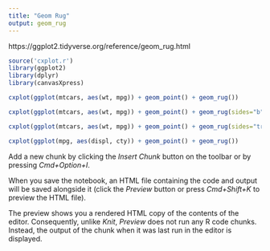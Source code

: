 ```yaml
---
title: "Geom Rug"
output: geom_rug
---
```


 https://ggplot2.tidyverse.org/reference/geom_rug.html

```r
source('cxplot.r')
library(ggplot2)
library(dplyr)
library(canvasXpress)
``` 

```r
cxplot(ggplot(mtcars, aes(wt, mpg)) + geom_point() + geom_rug())
```

```r
cxplot(ggplot(mtcars, aes(wt, mpg)) + geom_point() + geom_rug(sides="b"))
```

```r
cxplot(ggplot(mtcars, aes(wt, mpg)) + geom_point() + geom_rug(sides="trbl"))
```

```r
cxplot(ggplot(mpg, aes(displ, cty)) + geom_point() + geom_rug())
```

Add a new chunk by clicking the *Insert Chunk* button on the toolbar or by pressing *Cmd+Option+I*.

When you save the notebook, an HTML file containing the code and output will be saved alongside it (click the *Preview* button or press *Cmd+Shift+K* to preview the HTML file). 

The preview shows you a rendered HTML copy of the contents of the editor. Consequently, unlike *Knit*, *Preview* does not run any R code chunks. Instead, the output of the chunk when it was last run in the editor is displayed.

